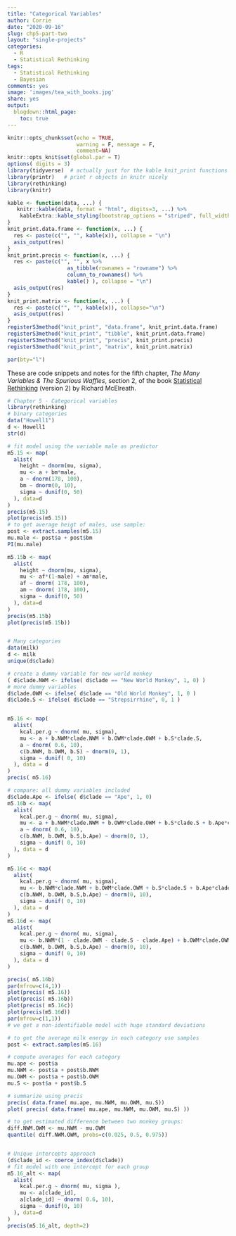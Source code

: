 ```yaml
---
title: "Categorical Variables"
author: Corrie
date: "2020-09-16"
slug: chp5-part-two
layout: "single-projects"
categories:
  - R
  - Statistical Rethinking
tags: 
  - Statistical Rethinking
  - Bayesian
comments: yes
image: 'images/tea_with_books.jpg'
share: yes
output:
  blogdown::html_page:
    toc: true
---
```

```r
knitr::opts_chunk$set(echo = TRUE, 
                      warning = F, message = F, 
                      comment=NA)
knitr::opts_knit$set(global.par = T)
options( digits = 3)
library(tidyverse)  # actually just for the kable knit_print functions
library(printr)   # print r objects in knitr nicely
library(rethinking)
library(knitr)

kable <- function(data, ...) {
   knitr::kable(data, format = "html", digits=3, ...) %>% 
    kableExtra::kable_styling(bootstrap_options = "striped", full_width = F, position = "center")
}
knit_print.data.frame <- function(x, ...) {
  res <- paste(c("", "", kable(x)), collapse = "\n")
  asis_output(res)
}
knit_print.precis <- function(x, ...) {
  res <- paste(c("", "", x %>%
                   as_tibble(rownames = "rowname") %>%
                   column_to_rownames() %>%
                   kable() ), collapse = "\n")
  asis_output(res)
}
knit_print.matrix <- function(x, ...) {
  res <- paste(c("", "", kable(x)), collapse="\n")
  asis_output(res)
}
registerS3method("knit_print", "data.frame", knit_print.data.frame)
registerS3method("knit_print", "tibble", knit_print.data.frame)
registerS3method("knit_print", "precis", knit_print.precis)
registerS3method("knit_print", "matrix", knit_print.matrix)

```
```r
par(bty="l")
```
These are code snippets and notes for the fifth chapter, _The Many Variables & The Spurious Waffles_, section 2, of the book [Statistical Rethinking](https://xcelab.net/rm/statistical-rethinking/) (version 2) by Richard McElreath.

```r
# Chapter 5 - Categorical variables
library(rethinking)
# binary categories
data("Howell1")
d <- Howell1
str(d)

# fit model using the variable male as predictor
m5.15 <- map(
  alist(
    height ~ dnorm(mu, sigma),
    mu <- a + bm*male,
    a ~ dnorm(178, 100),
    bm ~ dnorm(0, 10),
    sigma ~ dunif(0, 50)
  ), data=d
)
precis(m5.15)
plot(precis(m5.15))
# to get average heigt of males, use sample:
post <- extract.samples(m5.15)
mu.male <- post$a + post$bm
PI(mu.male)

m5.15b <- map(
  alist(
    height ~ dnorm(mu, sigma),
    mu <- af*(1-male) + am*male,
    af ~ dnorm( 178, 100),
    am ~ dnorm( 178, 100),
    sigma ~ dunif(0, 50)
  ), data=d
)
precis(m5.15b)
plot(precis(m5.15b))


# Many categories
data(milk)
d <- milk
unique(d$clade)

# create a dummy variable for new world monkey
( d$clade.NWM <- ifelse( d$clade == "New World Monkey", 1, 0) )
# more dummy variables
d$clade.OWM <- ifelse( d$clade == "Old World Monkey", 1, 0 )
d$clade.S <- ifelse( d$clade == "Strepsirrhine", 0, 1 )


m5.16 <- map(
  alist(
    kcal.per.g ~ dnorm( mu, sigma),
    mu <- a + b.NWM*clade.NWM + b.OWM*clade.OWM + b.S*clade.S,
    a ~ dnorm( 0.6, 10),
    c(b.NWM, b.OWM, b.S) ~ dnorm(0, 1),
    sigma ~ dunif( 0, 10)
  ), data = d
)
precis( m5.16)

# compare: all dummy variables included
d$clade.Ape <- ifelse( d$clade == "Ape", 1, 0)
m5.16b <- map(
  alist(
    kcal.per.g ~ dnorm( mu, sigma),
    mu <- a + b.NWM*clade.NWM + b.OWM*clade.OWM + b.S*clade.S + b.Ape*clade.Ape,
    a ~ dnorm( 0.6, 10),
    c(b.NWM, b.OWM, b.S,b.Ape) ~ dnorm(0, 1),
    sigma ~ dunif( 0, 10)
  ), data = d
)

m5.16c <- map(
  alist(
    kcal.per.g ~ dnorm( mu, sigma),
    mu <- b.NWM*clade.NWM + b.OWM*clade.OWM + b.S*clade.S + b.Ape*clade.Ape,
    c(b.NWM, b.OWM, b.S,b.Ape) ~ dnorm(0, 10),
    sigma ~ dunif( 0, 10)
  ), data = d
)
m5.16d <- map(
  alist(
    kcal.per.g ~ dnorm( mu, sigma),
    mu <- b.NWM*(1 - clade.OWM - clade.S - clade.Ape) + b.OWM*clade.OWM + b.S*clade.S + b.Ape*clade.Ape,
    c(b.NWM, b.OWM, b.S,b.Ape) ~ dnorm(0, 10),
    sigma ~ dunif( 0, 10)
  ), data = d
)

precis( m5.16b)
par(mfrow=c(4,1))
plot(precis( m5.16))
plot(precis( m5.16b))
plot(precis( m5.16c))
plot(precis(m5.16d))
par(mfrow=c(1,1))
# we get a non-identifiable model with huge standard deviations

# to get the average milk energy in each category use samples
post <- extract.samples(m5.16)

# compute averages for each category
mu.ape <- post$a
mu.NWM <- post$a + post$b.NWM
mu.OWM <- post$a + post$b.OWM
mu.S <- post$a + post$b.S

# summarize using precis
precis( data.frame( mu.ape, mu.NWM, mu.OWM, mu.S))
plot( precis( data.frame( mu.ape, mu.NWM, mu.OWM, mu.S) ))

# to get estimated difference between two monkey groups:
diff.NWM.OWM <- mu.NWM - mu.OWM
quantile( diff.NWM.OWM, probs=c(0.025, 0.5, 0.975))


# Unique intercepts approach
(d$clade_id <- coerce_index(d$clade))
# fit model with one intercept for each group
m5.16_alt <- map(
  alist(
    kcal.per.g ~ dnorm( mu, sigma ),
    mu <- a[clade_id],
    a[clade_id] ~ dnorm( 0.6, 10),
    sigma ~ dunif(0, 10)
  ), data=d
)
precis(m5.16_alt, depth=2)
```


